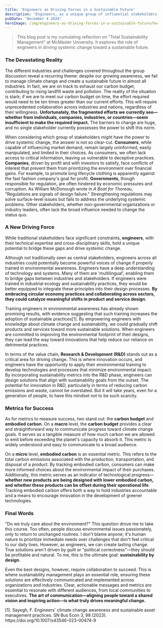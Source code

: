 ```yaml
---
title: 'Engineers as Driving Forces in a Sustainable Future'
description: 'Engineers, as a unique group of influential stakeholders, hold significant power over consumers, companies, governments, and others. By fostering a mindset rooted in principles like sustainability by design and mastering the art of communication, they possess the potential to drive the systemic change needed to achieve our carbon budget goals.'
pubDate: 'December 4 2024'
heroImage: /img/engineers-as-driving-forces-in-a-sustainable-future/hero.webp
---
```


> This blog post is my cumulating reflection on "Total Sustainability Management" at McMaster University. It explores the role of engineers in driving systemic change toward a sustainable future.

### The Devastating Reality

The different industries and challenges covered throughout the group discussion reveal a recurring theme: despite our growing awareness, we fail to manage climate change and create a sustainable future in almost all industries. In fact, we are on track to exhaust our carbon budget, contributing to rising landfill waste and pollution. The reality of the situation is stark; if we are to meet our carbon budget on time, the effort required would need to be ten times greater than our current efforts. This will require unprecedented collaboration across industries and nations, regardless of their willingness. **Unfortunately, the fragmented efforts we currently see—whether from individuals, companies, industries, or countries—seem insufficient to make the required impact.** The barriers to change are huge, and no single stakeholder currently possesses the power to shift this norm.

When considering which group of stakeholders might have the power to drive systemic change, the answer is not so clear-cut. **Consumers**, while capable of influencing market demand, remain largely uninformed, easily manipulated, and limited in their choices. As consumers, we often lack access to critical information, leaving us vulnerable to deceptive practices. **Companies**, driven by profit and with investors to satisfy, face conflicts of interest that prevent them from prioritizing the environment over financial gains. For example, to promote long lifecycle clothing is apparently against the fast fashion company's goal for profit. **Governments**, though responsible for regulation, are often hindered by economic pressures and corruption. As William McDonough wrote in _A Boat for Thoreau_, "Regulations are signals of design failure." Strengthening regulations may solve surface-level issues but fails to address the underlying systemic problems. Other stakeholders, whether non-governmental organizations or industry leaders, often lack the broad influence needed to change the status quo.

### A New Driving Force

While traditional stakeholders face significant constraints, **engineers**, with their technical expertise and cross-disciplinary skills, hold a unique potential to bridge these gaps and drive systemic change.

Although not traditionally seen as central stakeholders, engineers across all industries could potentially become powerful voices of change if properly trained in environmental awareness. Engineers have a deep understanding of technology and systems. Many of them are 'multilingual', enabling them to bridge gaps between industries and stakeholders. If engineers were trained in industrial ecology and sustainability practices, they would be better equipped to integrate these principles into their design processes. **By embracing circular economy practices and collaborating across sectors, they could catalyze meaningful shifts in product and service design.**

Training engineers in environmental awareness has already shown promising results, with evidence suggesting that such training increases the adoption of sustainable practices[1]. By empowering engineers with knowledge about climate change and sustainability, we could gradually shift products and services toward more sustainable solutions. When engineers are committed to improving the environmental footprint of their designs, they can lead the way toward innovations that help reduce our reliance on detrimental practices.

In terms of the value chain, **Research & Development (R&D)** stands out as a critical area for driving change. This is where innovation occurs, and engineers have the opportunity to apply their environmental training to develop technologies and processes that minimize environmental impact. By incorporating sustainability metrics into the R&D phase, engineers can design solutions that align with sustainability goals from the outset. The potential for innovation in R&D, particularly in terms of reducing carbon emissions and waste, cannot be overstated. But it will take years, even for a generation of people, to have this mindset not to be such scarcity.

### Metrics for Success

As for metrics to measure success, two stand out: the **carbon budget** and **embodied carbon**. On a **macro** level, the **carbon budget** provides a clear and straightforward way to communicate progress toward climate change goals. It serves as a tangible measure of how much carbon we are allowed to emit before exceeding the planet's capacity to absorb it. This metric is widely understood and easy to communicate to a broad audience.

On a **micro** level, **embodied carbon** is an essential metric. This refers to the total carbon emissions associated with the production, transportation, and disposal of a product. By tracking embodied carbon, consumers can make more informed choices about the environmental impact of their purchases. Additionally, this metric serves as an indicator of technological progress—**whether new products are being designed with lower embodied carbon, and whether these products can be offset during their operational life**. Tracking embodied carbon offers both a way to hold industries accountable and a means to encourage innovation in the development of greener technologies.

### Final Words

"Do we truly care about the environment?" This question drove me to take this course. Too often, people discuss environmental issues passionately, only to return to unchanged routines. I don't blame anyone; it's human nature to prioritize immediate needs over challenges that don't feel critical to our daily lives. However, as engineers, we can create lasting change. True solutions aren't driven by guilt or "political correctness"—they should be profitable and natural. To me, this is the ultimate goal: **sustainability by design**.

Even the best designs, however, require collaboration to succeed. This is where sustainability management plays an essential role, ensuring these solutions are effectively communicated and implemented across organizations and industries. Clear, actionable messages and metrics are essential to resonate with different audiences, from local communities to executives. **The art of communication—aligning people toward a shared vision and inspiring action—is what truly drives meaningful change.**


<BlogFootnote>
[1]. Sayegh, F. Engineers' climate change awareness and sustainable asset management practices. SN Bus Econ 3, 98 (2023). https://doi.org/10.1007/s43546-023-00474-9
</BlogFootnote>